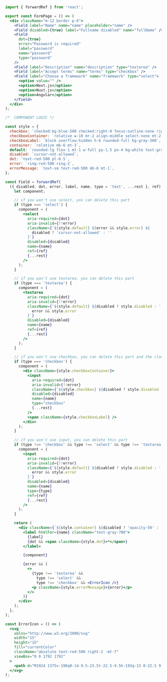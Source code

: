 ```jsx
import { forwardRef } from 'react';

export const FormPage = () => (
  <div className="m-12 border p-6">
    <Field label="Name" name="name" placeholder="name" />
    <Field disabled={true} label="Fullname disabled" name="fullName" />
    <Field
      dot={true}
      error="Password is required"
      label="password"
      name="password"
      type="password"
    />
    <Field label="Description" name="description" type="textarea" />
    <Field label="Accept terms" name="terms" type="checkbox" />
    <Field label="Choose a framework" name="framework" type="select">
      <option value="" />
      <option>Next.js</option>
      <option>Nuxt.js</option>
      <option>Angular</option>
    </Field>
  </div>
);

/*  COMPONENT LOGIC */

const style = {
  checkbox: `checked:bg-blue-500 checked:right-0 focus:outline-none right-4 duration-200 ease-in absolute block w-6 h-6 rounded-full bg-white border-4 appearance-none cursor-pointer`,
  checkboxContainer: `relative w-10 mr-2 align-middle select-none mt-2`,
  checkboxLabel: `block overflow-hidden h-6 rounded-full bg-gray-300`,
  container: `relative mb-6 mt-3`,
  default: `rounded-lg flex-1 mt-1 w-full py-1.5 px-4 bg-white text-gray-700 placeholder-gray-400 shadow-sm text-base focus:outline-none focus:ring-2 focus:border-transparent border border-gray-300 border-transparent`,
  disabled: `cursor-not-allowed`,
  dot: `text-red-500 pl-0.5`,
  error: `ring-red-500 ring-2`,
  errorMessage: `text-sm text-red-500 mb-6 mt-1`,
};

const Field = forwardRef(
  ({ disabled, dot, error, label, name, type = 'text', ...rest }, ref) => {
    let component;

    // if you won't use select, you can delete this part
    if (type === 'select') {
      component = (
        <select
          aria-required={dot}
          aria-invalid={!!error}
          className={`${style.default} ${error && style.error} ${
            disabled ? 'cursor-not-allowed' : ''
          }`}
          disabled={disabled}
          name={name}
          ref={ref}
          {...rest}
        />
      );
    }

    // if you won't use textarea, you can delete this part
    if (type === 'textarea') {
      component = (
        <textarea
          aria-required={dot}
          aria-invalid={!!error}
          className={`${style.default} ${disabled ? style.disabled : ''} ${
            error && style.error
          }`}
          disabled={disabled}
          name={name}
          ref={ref}
          {...rest}
        />
      );
    }

    // if you won't use checkbox, you can delete this part and the classes checkbox, checkboxContainer and checkboxLabel
    if (type === 'checkbox') {
      component = (
        <div className={style.checkboxContainer}>
          <input
            aria-required={dot}
            aria-invalid={!!error}
            className={`${style.checkbox} ${disabled ? style.disabled : ''}`}
            disabled={disabled}
            name={name}
            type="checkbox"
            {...rest}
          />
          <span className={style.checkboxLabel} />
        </div>
      );
    }

    // if you won't use input, you can delete this part
    if (type !== 'checkbox' && type !== 'select' && type !== 'textarea') {
      component = (
        <input
          aria-required={dot}
          aria-invalid={!!error}
          className={`${style.default} ${disabled ? style.disabled : ''} ${
            error && style.error
          }`}
          disabled={disabled}
          name={name}
          type={type}
          ref={ref}
          {...rest}
        />
      );
    }

    return (
      <div className={`${style.container} ${disabled ? 'opacity-50' : ''}`}>
        <label htmlFor={name} className="text-gray-700">
          {label}
          {dot && <span className={style.dot}>*</span>}
        </label>

        {component}

        {error && (
          <>
            {type !== 'textarea' &&
              type !== 'select' &&
              type !== 'checkbox' && <ErrorIcon />}
            <p className={style.errorMessage}>{error}</p>
          </>
        )}
      </div>
    );
  },
);

const ErrorIcon = () => (
  <svg
    xmlns="http://www.w3.org/2000/svg"
    width="15"
    height="15"
    fill="currentColor"
    className="absolute text-red-500 right-2 -mt-7"
    viewBox="0 0 1792 1792"
  >
    <path d="M1024 1375v-190q0-14-9.5-23.5t-22.5-9.5h-192q-13 0-22.5 9.5t-9.5 23.5v190q0 14 9.5 23.5t22.5 9.5h192q13 0 22.5-9.5t9.5-23.5zm-2-374l18-459q0-12-10-19-13-11-24-11h-220q-11 0-24 11-10 7-10 21l17 457q0 10 10 16.5t24 6.5h185q14 0 23.5-6.5t10.5-16.5zm-14-934l768 1408q35 63-2 126-17 29-46.5 46t-63.5 17h-1536q-34 0-63.5-17t-46.5-46q-37-63-2-126l768-1408q17-31 47-49t65-18 65 18 47 49z" />
  </svg>
);
```
